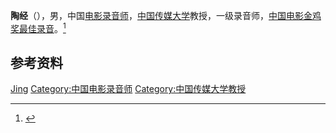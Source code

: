 '''陶经'''（{{bd|1958年|}}），男，中国[[电影录音师|电影录音师]]，[[中国传媒大学|中国传媒大学]]教授，一级录音师，[[中国电影金鸡奖最佳录音|中国电影金鸡奖最佳录音]]。<ref>{{Cite book|title=中国电影电视艺术家辞典|author=何厚桢主编|publisher=中国学术期刊（光盘版）电子杂志社|year=2007|isbn=|location=北京|pages=}}</ref>

== 参考资料 ==
{{reflist}}

{{中国人物小作品}}
{{北京电影学院78级}}
{{中国电影金鸡奖最佳录音}}

{{Authority control}}
{{DEFAULTSORT:Tao陶}}
[[Category:陶姓|Jing]]
[[Category:中国电影录音师|Category:中国电影录音师]]
[[Category:中国传媒大学教授|Category:中国传媒大学教授]]